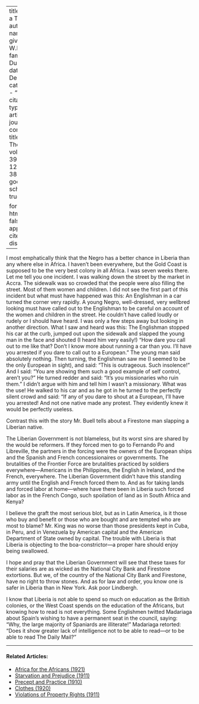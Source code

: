 
---
title: 'From a Traveller'
author:
  - name:
      given: W.E.B.
      family: Du Bois
date: Dec. 1932
categories: 
  - ""
citation: 
  type: article-journal
  container-title: The Crisis
  volume: 39
  issue: 12
  page: 387-388
google-scholar: true

format:
  html:
    toc: false
    appendix-cite-as: display
---


I most emphatically think that the Negro has a better chance in Liberia than any where else in Africa. I haven't been everywhere, but the Gold Coast is supposed to be the very best colony in all Africa. I was seven weeks there. Let me tell you one incident. I was walking down the street by the market in Accra. The sidewalk was so crowded that the people were also filling the street. Most of them women and children. I did not see the first part of this incident but what must have happened was this: An Englishman in a car turned the corner very rapidly. A young Negro, well-dressed, very wellbred looking must have called out to the Englishman to be careful on account of the women and children in the street. He couldn't have called loudly or rudely or I should have heard. I was only a few steps away but looking in another direction. What I saw and heard was this: The Englishman stopped his car at the curb, jumped out upon the sidewalk and slapped the young man in the face and shouted (I heard him very easily!) "How dare you call out to me like that? Don't I know more about running a car than you. I'll have you arrested if you dare to call out to a European." The young man said absolutely nothing. Then turning, the Englishman saw me (I seemed to be the only European in sight), and said: "This is outrageous. Such insolence!" And I said: "You are showing them such a good example of self control, aren't you?" He turned redder and said: "It's you missionaries who ruin them." I didn't argue with him and tell him I wasn't a missionary. What was the use! He walked to his car and as he got in he turned to the perfectly silent crowd and said: "If any of you dare to shout at a European, I'll have you arrested! And not one native made any protest. They evidently knew it would be perfectly useless.

Contrast this with the story Mr. Buell tells about a Firestone man slapping a Liberian native.

The Liberian Government is not blameless, but its worst sins are shared by the would be reformers. If they forced men to go to Fernando Po and Libreville, the partners in the forcing were the owners of the European ships and the Spanish and French concessionaires or governments. The brutalities of the Frontier Force are brutalities  practiced by soldiers everywhere---Americans in the Philippines, the English in Ireland, and the French, everywhere. The Liberian Government didn't have this standing army until the English and French forced them to. And as for taking lands and forced labor at home---where have there been in Liberia such forced labor as in the French Congo, such spoilation of land as in South Africa and Kenya?

I believe the graft the most serious blot, but as in Latin America, is it those who buy and benefit or those who are bought and are tempted who are most to blame? Mr. King was no worse than those presidents kept in Cuba, in Peru, and in Venezuela by American capital and the American Department of State owned by capital. The trouble with Liberia is that Liberia is objecting to the boa-constrictor---a proper hare should enjoy being swallowed.

I hope and pray that the Liberian Government will see that these taxes for their salaries are as wicked as the National City Bank and Firestone extortions. But we, of the country of the National City Bank and Firestone, have no right to throw stones. And as for law and order, you know one is safer in Liberia than in New York. Ask poor Lindbergh.

I know that Liberia is not able to spend so much on education as the British colonies, or the West Coast spends on the education of the Africans, but knowing how to read is not everything. Some Englishmen twitted Madariaga about Spain's wishing to have a permanent seat in the council, saying: "Why, the large majority of Spaniards are illiterate!" Madariaga retorted: "Does it show greater lack of intelligence not to be able to read---or to be able to read The Daily Mail?"

<!-- Similar articles start here -->

<hr>
#### Related Articles:

* [Africa for the Africans (1921)](/Volumes/23/04/africa_for_the_africans.html)
* [Starvation and Prejudice (1911)](/Volumes/02/02/starvation_and_prejudice.html)
* [Precept and Practice (1910)](/Volumes/01/02/precept_and_practice.html)
* [Clothes (1920)](/Volumes/20/04/clothes.html)
* [Violations of Property Rights (1911)](/Volumes/02/01/violations.html)

<!-- Similar articles end here -->